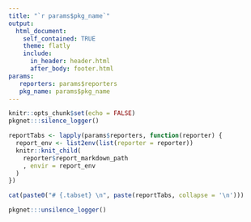 ```yaml
---
title: "`r params$pkg_name`" 
output:
  html_document:
    self_contained: TRUE
    theme: flatly
    include:
      in_header: header.html
      after_body: footer.html
params:
   reporters: params$reporters
   pkg_name: params$pkg_name
---
```


```r
knitr::opts_chunk$set(echo = FALSE)
pkgnet:::silence_logger()
```

```r
reportTabs <- lapply(params$reporters, function(reporter) {
  report_env <- list2env(list(reporter = reporter))
  knitr::knit_child(
    reporter$report_markdown_path
    , envir = report_env
  )
})

```

```r
cat(paste0("# {.tabset} \n", paste(reportTabs, collapse = '\n')))
```

```r
pkgnet:::unsilence_logger()
```
